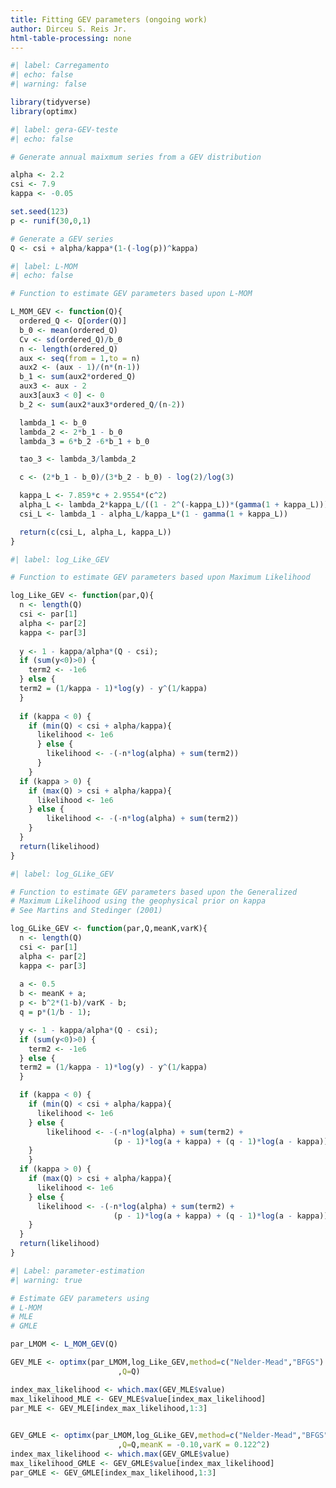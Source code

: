 ```yaml
---
title: Fitting GEV parameters (ongoing work)
author: Dirceu S. Reis Jr.
html-table-processing: none
---
```


```r
#| label: Carregamento
#| echo: false
#| warning: false

library(tidyverse)
library(optimx)
```

```r
#| label: gera-GEV-teste  
#| echo: false

# Generate annual maixmum series from a GEV distribution

alpha <- 2.2
csi <- 7.9
kappa <- -0.05

set.seed(123)
p <- runif(30,0,1)

# Generate a GEV series
Q <- csi + alpha/kappa*(1-(-log(p))^kappa)
```

```r
#| label: L-MOM
#| echo: false

# Function to estimate GEV parameters based upon L-MOM

L_MOM_GEV <- function(Q){
  ordered_Q <- Q[order(Q)]
  b_0 <- mean(ordered_Q)
  Cv <- sd(ordered_Q)/b_0
  n <- length(ordered_Q)
  aux <- seq(from = 1,to = n)
  aux2 <- (aux - 1)/(n*(n-1))
  b_1 <- sum(aux2*ordered_Q)
  aux3 <- aux - 2
  aux3[aux3 < 0] <- 0 
  b_2 <- sum(aux2*aux3*ordered_Q/(n-2))

  lambda_1 <- b_0
  lambda_2 <- 2*b_1 - b_0
  lambda_3 = 6*b_2 -6*b_1 + b_0

  tao_3 <- lambda_3/lambda_2

  c <- (2*b_1 - b_0)/(3*b_2 - b_0) - log(2)/log(3)

  kappa_L <- 7.859*c + 2.9554*(c^2)
  alpha_L <- lambda_2*kappa_L/((1 - 2^(-kappa_L))*(gamma(1 + kappa_L)))
  csi_L <- lambda_1 - alpha_L/kappa_L*(1 - gamma(1 + kappa_L))

  return(c(csi_L, alpha_L, kappa_L))
}
```

```r
#| label: log_Like_GEV

# Function to estimate GEV parameters based upon Maximum Likelihood

log_Like_GEV <- function(par,Q){
  n <- length(Q)
  csi <- par[1]
  alpha <- par[2]
  kappa <- par[3]
  
  y <- 1 - kappa/alpha*(Q - csi);
  if (sum(y<0)>0) {
    term2 <- -1e6
  } else {
  term2 = (1/kappa - 1)*log(y) - y^(1/kappa)
  }
  
  if (kappa < 0) {
    if (min(Q) < csi + alpha/kappa){
      likelihood <- 1e6
      } else {
        likelihood <- -(-n*log(alpha) + sum(term2)) 
      }
    }
  if (kappa > 0) {
    if (max(Q) > csi + alpha/kappa){
      likelihood <- 1e6
    } else {
        likelihood <- -(-n*log(alpha) + sum(term2))
    }
  }
  return(likelihood)
}


```

```r
#| label: log_GLike_GEV

# Function to estimate GEV parameters based upon the Generalized
# Maximum Likelihood using the geophysical prior on kappa
# See Martins and Stedinger (2001)

log_GLike_GEV <- function(par,Q,meanK,varK){
  n <- length(Q)
  csi <- par[1]
  alpha <- par[2]
  kappa <- par[3]
  
  a <- 0.5
  b <- meanK + a;
  p <- b^2*(1-b)/varK - b;
  q = p*(1/b - 1);

  y <- 1 - kappa/alpha*(Q - csi);
  if (sum(y<0)>0) {
    term2 <- -1e6
  } else {
  term2 = (1/kappa - 1)*log(y) - y^(1/kappa)
  }

  if (kappa < 0) {
    if (min(Q) < csi + alpha/kappa){
      likelihood <- 1e6
    } else {
        likelihood <- -(-n*log(alpha) + sum(term2) +
                       (p - 1)*log(a + kappa) + (q - 1)*log(a - kappa)) 
    }
    }
  if (kappa > 0) {
    if (max(Q) > csi + alpha/kappa){
      likelihood <- 1e6 
    } else {
      likelihood <- -(-n*log(alpha) + sum(term2) +
                       (p - 1)*log(a + kappa) + (q - 1)*log(a - kappa))
    }
  }
  return(likelihood)
}

```

```r
#| Label: parameter-estimation
#| warning: true

# Estimate GEV parameters using
# L-MOM
# MLE
# GMLE

par_LMOM <- L_MOM_GEV(Q)

GEV_MLE <- optimx(par_LMOM,log_Like_GEV,method=c("Nelder-Mead","BFGS")
                        ,Q=Q)

index_max_likelihood <- which.max(GEV_MLE$value)
max_likelihood_MLE <- GEV_MLE$value[index_max_likelihood]
par_MLE <- GEV_MLE[index_max_likelihood,1:3]
  

GEV_GMLE <- optimx(par_LMOM,log_GLike_GEV,method=c("Nelder-Mead","BFGS")
                        ,Q=Q,meanK = -0.10,varK = 0.122^2)
index_max_likelihood <- which.max(GEV_GMLE$value)
max_likelihood_GMLE <- GEV_GMLE$value[index_max_likelihood]
par_GMLE <- GEV_GMLE[index_max_likelihood,1:3]


```

